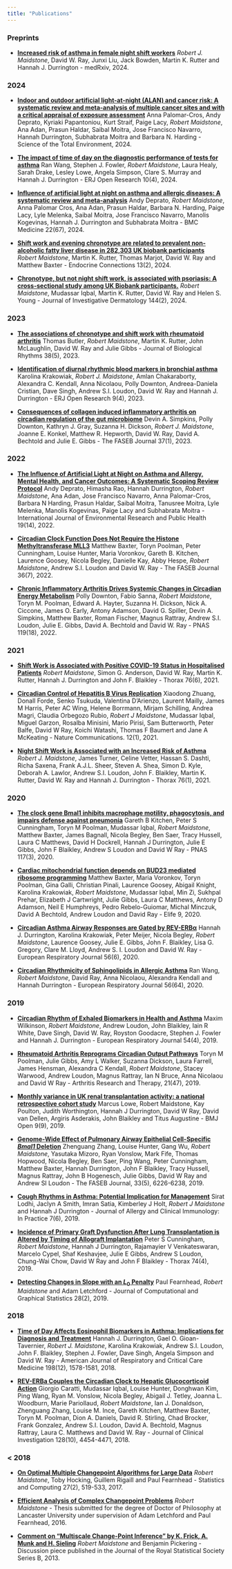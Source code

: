 ```yaml
---
title: "Publications"
---
```


### Preprints

* [**Increased risk of asthma in female night shift workers**](https://doi.org/10.1101/2024.12.05.24318539){target="_blank"} *Robert J. Maidstone*, David W. Ray, Junxi Liu, Jack Bowden, Martin K. Rutter and Hannah J. Durrington - medRxiv, 2024.

### 2024
* [**Indoor and outdoor artificial light-at-night (ALAN) and cancer risk: A systematic review and meta-analysis of multiple cancer sites and with a critical appraisal of exposure assessment**](https://doi.org/10.1016/j.scitotenv.2024.177059){target="_blank"}	Anna Palomar-Cros, Andy Deprato, Kyriaki Papantoniou, Kurt Straif, Paige Lacy, *Robert Maidstone*, Ana Adan, Prasun Haldar, Saibal Moitra, Jose Francisco Navarro, Hannah Durrington, Subhabrata Moitra and Barbara N. Harding - Science of the Total Environment, 2024.

* [**The impact of time of day on the diagnostic performance of tests for asthma**](https://doi.org/10.1183/23120541.00916-2023){target="_blank"}	Ran Wang, Stephen J. Fowler, *Robert Maidstone*, Laura Healy, Sarah Drake, Lesley Lowe, Angela Simpson, Clare S. Murray and Hannah J. Durrington - ERJ Open Research 10(4), 2024.

* [**Influence of artificial light at night on asthma and allergic diseases: A systematic review and meta-analysis**](https://doi.org/10.1186/s12916-024-03291-5){target="_blank"}	Andy Deprato, *Robert Maidstone*, Anna Palomar Cros, Ana Adan, Prasun Haldar, Barbara N. Harding, Paige Lacy, Lyle Melenka, Saibal Moitra, Jose Francisco Navarro, Manolis Kogevinas, Hannah J. Durrington and Subhabrata Moitra - BMC Medicine 22(67), 2024.

* [**Shift work and evening chronotype are related to prevalent non-alcoholic fatty liver disease in 282,303 UK biobank participants**](https://doi.org/10.1530/EC-23-0472){target="_blank"} *Robert Maidstone*, Martin K. Rutter, Thomas Marjot, David W. Ray and Matthew Baxter - Endocrine Connections 13(2), 2024.

* [**Chronotype, but not night shift work, is associated with psoriasis: A cross-sectional study among UK Biobank participants.**](https://doi.org/10.1016/j.jid.2023.07.019){target="_blank"} *Robert Maidstone*, Mudassar Iqbal, Martin K. Rutter, David W. Ray and Helen S. Young - Journal of Investigative Dermatology 144(2), 2024.

### 2023

* [**The associations of chronotype and shift work with rheumatoid arthritis**](https://doi.org/10.1177/07487304231179595){target="_blank"} Thomas Butler, *Robert Maidstone*,  Martin K. Rutter, John McLaughlin, David W. Ray and Julie Gibbs - Journal of Biological Rhythms 38(5), 2023.

* [**Identification of diurnal rhythmic blood markers in bronchial asthma**](https://doi.org/10.1183/23120541.00161-2023){target="_blank"} Karolina Krakowiak, *Robert J. Maidstone*, Amlan Chakaraborty, Alexandra C. Kendall, Anna Nicolaou, Polly Downton, Andreea-Daniela Cristian, Dave Singh, Andrew S.I. Loudon, David W. Ray and Hannah J. Durrington - ERJ Open Research 9(4), 2023.

* [**Consequences of collagen induced inflammatory arthritis on circadian regulation of the gut microbiome**](https://doi.org/10.1096/fj.202201728R){target="_blank"} Devin A. Simpkins, Polly Downton, Kathryn J. Gray, Suzanna H. Dickson, *Robert  J. Maidstone*, Joanne E. Konkel, Matthew R. Hepworth, David W. Ray, David A. Bechtold and Julie E. Gibbs - The FASEB Journal 37(1), 2023.

### 2022

* [**The Influence of Artificial Light at Night on Asthma and Allergy, Mental Health, and Cancer Outcomes: A Systematic Scoping Review Protocol**](https://doi.org/10.3390/ijerph19148522){target="_blank"} Andy Deprato, Himasha Rao, Hannah Durrington, *Robert Maidstone*, Ana Adan, Jose Francisco Navarro, Anna Palomar-Cros, Barbara N Harding, Prasun Haldar, Saibal Moitra, Tanusree Moitra, Lyle Melenka, Manolis Kogevinas, Paige Lacy and Subhabrata Moitra - International Journal of Environmental Research and Public Health 19(14), 2022.

* [**Circadian Clock Function Does Not Require the Histone Methyltransferase MLL3**](https://doi.org/10.1096/fj.202200368R){target="_blank"}
Matthew Baxter, Toryn Poolman, Peter Cunningham, Louise Hunter, Maria Voronkov, Gareth B. Kitchen,  Laurence Goosey, Nicola Begley, Danielle Kay, Abby Hespe, *Robert Maidstone*, Andrew S.I. Loudon and David W. Ray - The FASEB Journal 36(7), 2022.

* [**Chronic Inflammatory Arthritis Drives Systemic Changes in Circadian Energy Metabolism**](https://doi.org/10.1073/pnas.2112781119){target="_blank"} Polly Downton, Fabio Sanna, *Robert Maidstone*, Toryn M. Poolman, Edward A. Hayter, Suzanna H. Dickson, Nick A. Ciccone, James O. Early, Antony Adamson, David G. Spiller, Devin A. Simpkins, Matthew Baxter, Roman Fischer, Magnus Rattray, Andrew S.I. Loudon, Julie E. Gibbs, David A. Bechtold and David W. Ray - PNAS 119(18), 2022.

### 2021

* [**Shift Work is Associated with Positive COVID-19 Status in Hospitalised Patients**](http://dx.doi.org/10.1136/thoraxjnl-2020-216651){target="_blank"} *Robert Maidstone*, Simon G. Anderson, David W. Ray, Martin K. Rutter, Hannah J. Durrington and John F. Blaikley - Thorax 76(6), 2021.

* [**Circadian Control of Hepatitis B Virus Replication**](https://doi.org/10.1038/s41467-021-21821-0){target="_blank"}
Xiaodong Zhuang, Donall Forde, Senko Tsukuda, Valentina D’Arienzo, Laurent Mailly, James M Harris, Peter AC Wing, Helene Borrmann, Mirjam Schilling, Andrea Magri, Claudia Orbegozo Rubio, *Robert J Maidstone*, Mudassar Iqbal, Miguel Garzon, Rosalba Minisini, Mario Pirisi, Sam Butterworth, Peter Balfe, David W Ray, Koichi Watashi, Thomas F Baumert and Jane A McKeating - Nature Communications. 12(1), 2021.

* [**Night Shift Work is Associated with an Increased Risk of Asthma**](http://dx.doi.org/10.1136/thoraxjnl-2020-215218){target="_blank"} *Robert J. Maidstone*, James Turner, Celine Vetter, Hassan S. Dashti, Richa Saxena, Frank A.J.L. Sheer, Steven A. Shea, Simon D. Kyle, Deborah A. Lawlor, Andrew S.I. Loudon, John F. Blaikley, Martin K. Rutter, David W. Ray and Hannah J. Durrington - Thorax 76(1), 2021.

### 2020

* [**The clock gene Bmal1 inhibits macrophage motility, phagocytosis, and impairs defense against pneumonia**](https://doi.org/10.1073/pnas.1915932117){target="_blank"} Gareth B Kitchen, Peter S Cunningham, Toryn M Poolman, Mudassar Iqbal, *Robert Maidstone*, Matthew Baxter, James Bagnall, Nicola Begley, Ben Saer, Tracy Hussell, Laura C Matthews, David H Dockrell, Hannah J Durrington, Julie E Gibbs, John F Blaikley, Andrew S Loudon and David W Ray - PNAS 117(3), 2020.

* [**Cardiac mitochondrial function depends on BUD23 mediated ribosome programming**](https://doi.org/10.7554/eLife.50705){target="_blank"} Matthew Baxter, Maria Voronkov, Toryn Poolman, Gina Galli, Christian Pinali, Laurence Goosey, Abigail Knight, Karolina Krakowiak, *Robert Maidstone*, Mudassar Iqbal, Min Zi, Sukhpal Prehar, Elizabeth J Cartwright, Julie Gibbs, Laura C Matthews, Antony D Adamson, Neil E Humphreys, Pedro Rebelo-Guiomar, Michal Minczuk, David A Bechtold, Andrew Loudon and David Ray - Elife 9, 2020.

* [**Circadian Asthma Airway Responses are Gated by REV-ERBα**](https://doi.org/10.1183/13993003.02407-2019){target="_blank"}
Hannah J. Durrington, Karolina Krakowiak, Peter Meijer, Nicola Begley, *Robert Maidstone*, Laurence Goosey, Julie E. Gibbs, John F. Blaikley, Lisa G. Gregory, Clare M. Lloyd, Andrew S. I. Loudon and David W. Ray - European Respiratory Journal 56(6), 2020.

* [**Circadian Rhythmicity of Sphingolipids in Allergic Asthma**](https://doi.org/10.1183/13993003.congress-2020.616){target="_blank"}
Ran Wang, *Robert Maidstone*, David Ray, Anna Nicolaou, Alexandra Kendall and Hannah Durrington - European Respiratory Journal 56(64), 2020.

### 2019

* [**Circadian Rhythm of Exhaled Biomarkers in Health and Asthma**](https://doi.org/10.1183/13993003.01068-2019){target="_blank"}
Maxim Wilkinson, *Robert Maidstone*, Andrew Loudon, John Blaikley, Iain R White, Dave Singh, David W. Ray, Royston Goodacre, Stephen J. Fowler and Hannah J. Durrington - European Respiratory Journal 54(4), 2019.

* [**Rheumatoid Arthritis Reprograms Circadian Output Pathways**](https://doi.org/10.1186/s13075-019-1825-y){target="_blank"}
Toryn M Poolman, Julie Gibbs, Amy L Walker, Suzanna Dickson, Laura Farrell, James Hensman, Alexandra C Kendall, *Robert Maidstone*, Stacey Warwood, Andrew Loudon, Magnus Rattray, Ian N Bruce, Anna Nicolaou and David W Ray - Arthritis Research and Therapy, 21(47), 2019.

* [**Monthly variance in UK renal transplantation activity: a national retrospective cohort study**](https://doi.org/10.1136/bmjopen-2018-028786){target="_blank"} Marcus Lowe, Robert Maidstone, Kay Poulton, Judith Worthington, Hannah J Durrington, David W Ray, David van Dellen, Argiris Asderakis, John Blaikley and Titus Augustine - BMJ Open 9(9), 2019.

* [**Genome-Wide Effect of Pulmonary Airway Epithelial Cell-Specific *Bmal1* Deletion**](https://doi.org/10.1096/fj.201801682R){target="_blank"}
Zhenguang Zhang, Louise Hunter, Gang Wu, *Robert Maidstone*, Yasutaka Mizoro, Ryan Vonslow, Mark Fife, Thomas Hopwood, Nicola Begley, Ben Saer, Ping Wang, Peter Cunningham, Matthew Baxter, Hannah Durrington, John F Blaikley, Tracy Hussell, Magnus Rattray, John B Hogenesch, Julie Gibbs, David W Ray and Andrew SI Loudon - The FASEB Journal, 33(5), 6226-6238, 2019.

* [**Cough Rhythms in Asthma: Potential Implication for Management**](https://doi.org/10.1016/j.jaip.2018.12.020){target="_blank"}
Sirat Lodhi, Jaclyn A Smith, Imran Satia, Kimberley J Holt, *Robert J Maidstone* and Hannah J Durrington - Journal of Allergy and Clinical Immunology: In Practice 7(6), 2019.


* [**Incidence of Primary Graft Dysfunction After Lung Transplantation is Altered by Timing of Allograft Implantation**](/staff/robert.maidstone/publication/cunningham2018/index.html){target="_blank"}
Peter S Cunningham, *Robert Maidstone*, Hannah J Durrington, Rajamayier V Venkateswaran, Marcelo Cypel, Shaf Keshavjee, Julie E Gibbs, Andrew S Loudon, Chung-Wai Chow, David W Ray and John F Blaikley - Thorax 74(4), 2019.

* [**Detecting Changes in Slope with an $L_0$ Penalty**](https://doi.org/10.1080/10618600.2018.1512868){target="_blank"} Paul Fearnhead, *Robert Maidstone* and Adam Letchford - Journal of Computational and Graphical Statistics 28(2), 2019.

### 2018

* [**Time of Day Affects Eosinophil Biomarkers in Asthma: Implications for Diagnosis and Treatment**](https://doi.org/10.1164/rccm.201807-1289LE){target="_blank"}
Hannah J. Durrington, Gael O. Gioan-Tavernier, *Robert J. Maidstone*, Karolina Krakowiak, Andrew S.I. Loudon, John F. Blaikley, Stephen J. Fowler, Dave Singh, Angela Simpson and David W. Ray - American Journal of Respiratory and Critical Care Medicine 198(12), 1578-1581, 2018.

* [**REV-ERBa Couples the Circadian Clock to Hepatic Glucocorticoid Action**](https://doi.org/10.1172/JCI96138){target="_blank"} Giorgio Caratti, Mudassar Iqbal, Louise Hunter, Donghwan Kim, Ping Wang, Ryan M. Vonslow, Nicola Begley, Abigail J. Tetley, Joanna L. Woodburn, Marie Pariollaud, *Robert Maidstone*, Ian J. Donaldson, Zhenguang Zhang, Louise M. Ince, Gareth Kitchen, Matthew Baxter, Toryn M. Poolman, Dion A. Daniels, David R. Stirling, Chad Brocker, Frank Gonzalez, Andrew S.I. Loudon, David A. Bechtold, Magnus Rattray, Laura C. Matthews and David W. Ray - Journal of Clinical Investigation 128(10), 4454-4471, 2018.

### < 2018

* [**On Optimal Multiple Changepoint Algorithms for Large Data**](https://doi.org/10.1007/s11222-016-9636-3){target="_blank"} *Robert Maidstone*, Toby Hocking, Guillem Rigaill and Paul Fearnhead - Statistics and Computing 27(2), 519-533, 2017.

* [**Efficient Analysis of Complex Changepoint Problems**](https://eprints.lancs.ac.uk/id/eprint/83055/1/2016MaidstonePhD.pdf){target="_blank"} *Robert Maidstone* - Thesis submitted for the degree of Doctor of Philosophy at Lancaster University under supervision of Adam Letchford and Paul Fearnhead, 2016.

* [**Comment on "Multiscale Change-Point Inference" by K. Frick, A. Munk and H. Sieling**](https://personalpages.manchester.ac.uk/staff/robert.maidstone/maidstonepickering2013.pdf){target="_blank"} *Robert Maidstone* and Benjamin Pickering - Discussion piece published in the Journal of the Royal Statistical Society Series B, 2013.






